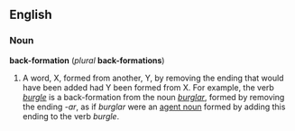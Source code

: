 ==English==
===Noun===
'''back-formation''' (''plural'' '''back-formations''')

#A word, X, formed from another, Y, by removing the ending that would have been added had Y been formed from X.  For example, the verb ''[[burgle]]'' is a back-formation from the noun ''[[burglar]]'', formed by removing the ending ''-ar'', as if ''burglar'' were an [[agent noun]] formed by adding this ending to the verb ''burgle''.